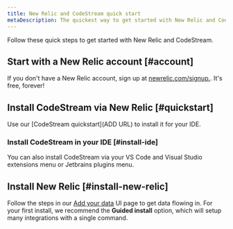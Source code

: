 ```yaml
---
title: New Relic and CodeStream quick start
metaDescription: The quickest way to get started with New Relic and CodeStream.
---
```


Follow these quick steps to get started with New Relic and CodeStream.

## Start with a New Relic account [#account]

If you don't have a New Relic account, sign up at [newrelic.com/signup.](https://newrelic.com/signup). It's free, forever!

## Install CodeStream via New Relic [#quickstart]

Use our [CodeStream quickstart](ADD URL) to install it for your IDE.

### Install CodeStream in your IDE [#install-ide]

You can also install CodeStream via your VS Code and Visual Studio extensions menu or Jetbrains plugins menu.

## Install New Relic [#install-new-relic]

Follow the steps in our [Add your data](https://one.newrelic.com/launcher/nr1-core.settings?pane=eyJuZXJkbGV0SWQiOiJ0dWNzb24ucGxnLWluc3RydW1lbnQtZXZlcnl0aGluZyJ9) UI page to get data flowing in. For your first install, we recommend the **Guided install** option, which will setup many integrations with a single command.